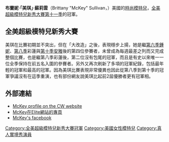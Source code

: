 {{Infobox Model
| Name          = McKey Sullivan
| image         = Mkay.jpg
| imagesize     = 
| caption       = 
| birthname     = Brittany Sullivan   
| birthdate     = {{birth date  and age|mf=yes|1988|9|9}}
| location      = {{USA}}[[伊利諾州|伊利諾州]]森林湖
| height        = {{height|ft=6|in=0}}
| haircolor     = 黑色
| eyecolor      = 藍色
| measurements  = 32"-25"-37" (US)
| dress size    =
| shoesize      = 11 US
| agency        = Elite Model Management
| spouse        = Sam Alvey
| homepage      = 
}}
'''布蘭妮‧「美琪」·蘇莉雲'''（Brittany "McKey" Sullivan，{{bd|1988年|9月9日}}）美國的[[模特兒|時尚模特兒]]，[[全美超級模特兒新秀大賽|全美超級模特兒新秀大賽]][[全美超級模特兒新秀大賽_(第十一季)|第十一季]]的冠軍。

==全美超級模特兒新秀大賽==
美琪在比賽初期並不突出，但在「大改造」之後，表現穩步上揚，她是繼[[全美超級模特兒新秀大賽_(第六季)|第六季]][[鍾妮·德斯|鍾妮]]、[[全美超級模特兒新秀大賽_(第八季)|第八季]]彩蓮與[[全美超級模特兒新秀大賽_(第十季)|第十季]][[安雅·岡|安雅]]後的第四位參賽者，未曾成為每週最差之列而又完成整個比賽，也是繼第八季彩蓮後，第二位沒有包尾的冠軍，而且是有史以來唯一一位全季保持在前五名入圍的參賽者。另外又再次刷新了多項的冠軍紀錄，包括最年輕的冠軍和最高的冠軍。因為美琪比賽表現非常優異也因此從第八季到第十季的冠軍爭議沒有在這季重演，也有部份網友說美琪比起前2屆優勝者更有冠軍相。

==外部連結==
* [https://web.archive.org/web/20081203155700/http://cwtv.com/shows/americas-next-top-model11/cast/mckey McKey profile on the CW website]
* [https://web.archive.org/web/20081220044357/http://www.elitemodels.com/details.aspx?navbtn=1&city=NY&modelid=383821&pic=005.jpg&subid=4668&mainsubid=4668&io=111&indx=2 McKey在Elite網站的專頁]
* [http://www.facebook.com/profile.php?id=538310818&sk=info#!/profile.php?id=1090350116 McKey's facebook]
{{start box}}
{{succession box|title=[[全美超級模特兒新秀大賽|全美超級模特兒新秀大賽]]冠軍
|years=[[全美超級模特兒新秀大賽_(第十一季)|第十一季]]
| before = [[惠妮·湯姆森|維妮·湯姆森]]
| after  = [[提安娜·安特遜|提安娜·安特遜]]
}}
{{end}}

{{America's Next Top Model}}


{{DEFAULTSORT:Sullivan, McKey}}
[[Category:全美超級模特兒新秀大賽冠軍|Category:全美超級模特兒新秀大賽冠軍]]
[[Category:美國女性模特兒|Category:美國女性模特兒]]
[[Category:真人實境秀演員|Category:真人實境秀演員]]